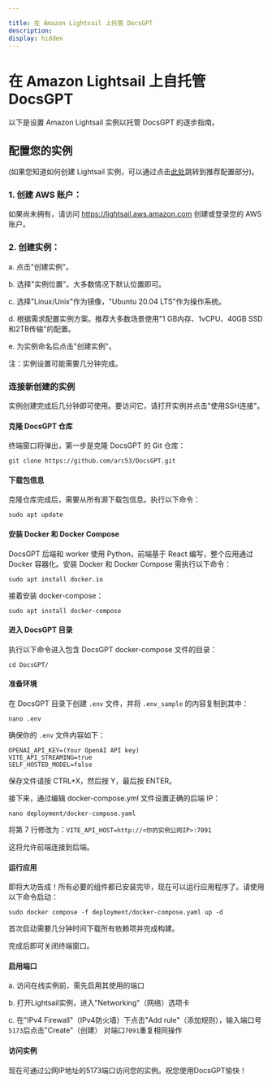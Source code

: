 ```yaml
---

title: 在 Amazon Lightsail 上托管 DocsGPT
description: 
display: hidden
---
```


# 在 Amazon Lightsail 上自托管 DocsGPT

以下是设置 Amazon Lightsail 实例以托管 DocsGPT 的逐步指南。

## 配置您的实例

(如果您知道如何创建 Lightsail 实例，可以通过点击[此处](#connecting-to-your-newly-created-instance)跳转到推荐配置部分)。

### 1. 创建 AWS 账户：

如果尚未拥有，请访问 https://lightsail.aws.amazon.com 创建或登录您的 AWS 账户。

### 2. 创建实例：

a. 点击"创建实例"。

b. 选择"实例位置"。大多数情况下默认位置即可。

c. 选择"Linux/Unix"作为镜像，"Ubuntu 20.04 LTS"作为操作系统。

d. 根据需求配置实例方案。推荐大多数场景使用"1 GB内存、1vCPU、40GB SSD和2TB传输"的配置。

e. 为实例命名后点击"创建实例"。

注：实例设置可能需要几分钟完成。

### 连接新创建的实例

实例创建完成后几分钟即可使用。要访问它，请打开实例并点击"使用SSH连接"。

#### 克隆 DocsGPT 仓库

终端窗口将弹出，第一步是克隆 DocsGPT 的 Git 仓库：

`git clone https://github.com/arc53/DocsGPT.git`

#### 下载包信息

克隆仓库完成后，需要从所有源下载包信息。执行以下命令：

`sudo apt update`

#### 安装 Docker 和 Docker Compose

DocsGPT 后端和 worker 使用 Python，前端基于 React 编写，整个应用通过 Docker 容器化。安装 Docker 和 Docker Compose 需执行以下命令：

`sudo apt install docker.io`

接着安装 docker-compose：

`sudo apt install docker-compose`

#### 进入 DocsGPT 目录

执行以下命令进入包含 DocsGPT docker-compose 文件的目录：

`cd DocsGPT/`

#### 准备环境

在 DocsGPT 目录下创建 `.env` 文件，并将 `.env_sample` 的内容复制到其中：

`nano .env`

确保你的 `.env` 文件内容如下：

```
OPENAI_API_KEY=(Your OpenAI API key)
VITE_API_STREAMING=true
SELF_HOSTED_MODEL=false
```

保存文件请按 CTRL+X，然后按 Y，最后按 ENTER。

接下来，通过编辑 docker-compose.yml 文件设置正确的后端 IP：

`nano deployment/docker-compose.yaml`

将第 7 行修改为：`VITE_API_HOST=http://<你的实例公网IP>:7091`

这将允许前端连接到后端。

#### 运行应用

即将大功告成！所有必要的组件都已安装完毕，现在可以运行应用程序了。请使用以下命令启动：

`sudo docker compose -f deployment/docker-compose.yaml up -d`

首次启动需要几分钟时间下载所有依赖项并完成构建。

完成后即可关闭终端窗口。

#### 启用端口

a. 访问在线实例前，需先启用其使用的端口

b. 打开Lightsail实例，进入"Networking"（网络）选项卡

c. 在"IPv4 Firewall"（IPv4防火墙）下点击"Add rule"（添加规则），输入端口号`5173`后点击"Create"（创建）
对端口`7091`重复相同操作

#### 访问实例

现在可通过公网IP地址的5173端口访问您的实例。祝您使用DocsGPT愉快！